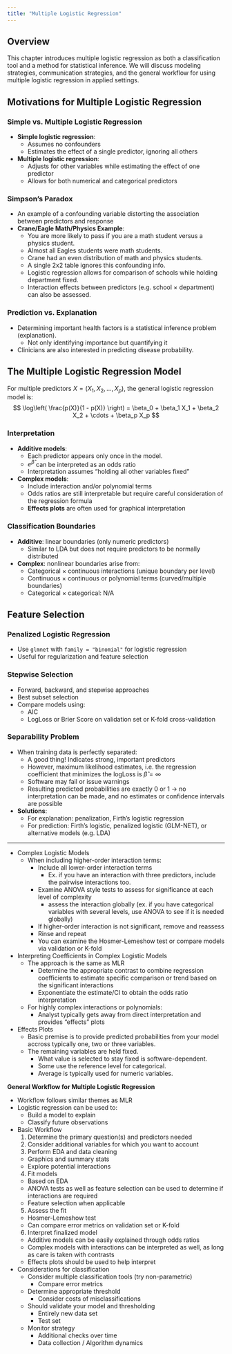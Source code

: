 ```yaml
---
title: "Multiple Logistic Regression"
---
```


## Overview

This chapter introduces multiple logistic regression as both a classification tool and a method for statistical inference. We will discuss modeling strategies, communication strategies, and the general workflow for using multiple logistic regression in applied settings.


## Motivations for Multiple Logistic Regression

### Simple vs. Multiple Logistic Regression
- **Simple logistic regression**:
  - Assumes no confounders
  - Estimates the effect of a single predictor, ignoring all others
- **Multiple logistic regression**:
  - Adjusts for other variables while estimating the effect of one predictor
  - Allows for both numerical and categorical predictors  

### Simpson’s Paradox
- An example of a confounding variable distorting the association between predictors and response
- **Crane/Eagle Math/Physics Example**:
  - You are more likely to pass if you are a math student versus a physics student.
  - Almost all Eagles students were math students.
  - Crane had an even distribution of math and physics students.
  - A single 2x2 table ignores this confounding info.
  - Logistic regression allows for comparison of schools while holding department fixed.
  - Interaction effects between predictors (e.g. school × department) can also be assessed.

### Prediction vs. Explanation
- Determining important health factors is a statistical inference problem (explanation).
  - Not only identifying importance but quantifying it
- Clinicians are also interested in predicting disease probability.


## The Multiple Logistic Regression Model

For multiple predictors $X = (X_1, X_2, \ldots, X_p)$, the general logistic regression model is:
$$
\log\left( \frac{p(X)}{1 - p(X)} \right) = \beta_0 + \beta_1 X_1 + \beta_2 X_2 + \cdots + \beta_p X_p
$$
  
### Interpretation

- **Additive models**:
  - Each predictor appears only once in the model.
  - $e^{\hat{\beta}}$ can be interpreted as an odds ratio
  - Interpretation assumes "holding all other variables fixed"

- **Complex models**:
  - Include interaction and/or polynomial terms
  - Odds ratios are still interpretable but require careful consideration of the regression formula
  - **Effects plots** are often used for graphical interpretation 

### Classification Boundaries
- **Additive**: linear boundaries (only numeric predictors)
  - Similar to LDA but does not require predictors to be normally distributed
- **Complex**: nonlinear boundaries arise from:
  - Categorical × continuous interactions (unique boundary per level)
  - Continuous × continuous or polynomial terms (curved/multiple boundaries)
  - Categorical × categorical: N/A


## Feature Selection

### Penalized Logistic Regression
- Use `glmnet` with `family = "binomial"` for logistic regression
- Useful for regularization and feature selection
    
### Stepwise Selection
- Forward, backward, and stepwise approaches
- Best subset selection
- Compare models using:
  - AIC
  - LogLoss or Brier Score on validation set or K-fold cross-validation
 
### Separability Problem
- When training data is perfectly separated:
  - A good thing! Indicates strong, important predictors
  - However, maximum likelihood estimates, i.e. the regression coefficient that minimizes the logLoss is $\hat{\beta} = \infty$
  - Software may fail or issue warnings
  - Resulting predicted probabilities are exactly 0 or 1 → no interpretation can be made, and no estimates or confidence intervals are possible  
- **Solutions**:
  - For explanation: penalization, Firth’s logistic regression
  - For prediction: Firth’s logistic, penalized logistic (GLM-NET), or alternative models (e.g. LDA)

---

- Complex Logistic Models  
  - When including higher-order interaction terms:  
    - Include all lower-order interaction terms  
      - Ex. if you have an interaction with three predictors, include the pairwise interactions too.  
    - Examine ANOVA style tests to assess for significance at each level of complexity  
      - assess the interaction globally (ex. if you have categorical variables with several levels, use ANOVA to see if it is needed globally)  
    - If higher-order interaction is not significant, remove and reassess  
    - Rinse and repeat  
    - You can examine the Hosmer-Lemeshow test or compare models via validation or K-fold  

- Interpreting Coefficients in Complex Logistic Models  
  - The approach is the same as MLR  
    - Determine the appropriate contrast to combine regression coefficients to estimate specific comparison or trend based on the significant interactions  
    - Exponentiate the estimate/CI to obtain the odds ratio interpretation  
  - For highly complex interactions or polynomials:  
    - Analyst typically gets away from direct interpretation and provides "effects" plots  
    
- Effects Plots  
  - Basic premise is to provide predicted probabilities from your model accross typically one, two or three variables.  
  - The remaining variables are held fixed.  
    - What value is selected to stay fixed is software-dependent.  
    - Some use the reference level for categorical.  
    - Average is typically used for numeric variables.  
    

**General Workflow for Multiple Logistic Regression**  

- Workflow follows similar themes as MLR  
- Logistic regression can be used to:  
  - Build a model to explain  
  - Classify future observations  
  
- Basic Workflow  
   1. Determine the primary question(s) and predictors needed  
   2. Consider additional variables for which you want to account  
   3. Perform EDA and data cleaning  
     - Graphics and summary stats  
     - Explore potential interactions  
   4. Fit models  
     - Based on EDA  
     - ANOVA tests as well as feature selection can be used to determine if interactions are required  
     - Feature selection when applicable  
   5. Assess the fit  
     - Hosmer-Lemeshow test  
     - Can compare error metrics on validation set or K-fold  
   6. Interpret finalized model  
     - Additive models can be easily explained through odds ratios  
     - Complex models with interactions can be interpreted as well, as long as care is taken with contrasts  
     - Effects plots should be used to help interpret  
     
- Considerations for classification  
  - Consider multiple classification tools (try non-parametric)  
    - Compare error metrics  
  - Determine appropriate threshold  
    - Consider costs of misclassifications  
  - Should validate your model and thresholding  
    - Entirely new data set  
    - Test set  
  - Monitor strategy  
    - Additional checks over time  
    - Data collection / Algorithm dynamics  
    
    
